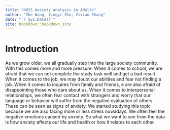 ```yaml
--- 
title: "NHIS Anxiety Analysis in Adults"
author: "Zhe Wang, Yingyi Zhu, Zixiao Zhang"
date: "`r Sys.Date()`"
site: bookdown::bookdown_site
---
```


# Introduction

As we grow older, we all gradually step into the large society community. With this comes more and more pressure. When it comes to school, we are afraid that we can not complete the study task well and get a bad result. When it comes to the job, we may doubt our abilities and fear not finding a job. When it comes to inquires from family and friends, e are also afraid of disappointing those who care about us. When it comes to interpersonal relationships, we often fear contact with strangers and worry that our language or behavior will suffer from the negative evaluation of others. These can be seen as signs of anxiety. We started studying this topic because we are also facing more or less stress nowadays. We often feel the negative emotions caused by anxiety. So what we want to see from the data is how anxiety affects our life and health or how it relates to each other. 
